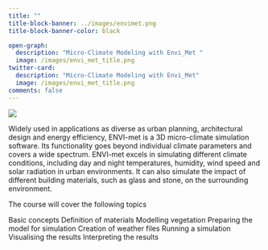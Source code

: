 ```yaml
---
title: ""
title-block-banner: ../images/envimet.png
title-block-banner-color: black

open-graph:
  description: "Micro-Climate Modeling with Envi_Met "
  image: /images/envi_met_title.png
twitter-card:
  description: "Micro-Climate Modeling with Envi_Met"
  image: /images/envi_met_title.png
comments: false
---
```


![](images/envimet.png)

Widely used in applications as diverse as urban planning, architectural design and energy efficiency, ENVI-met is a 3D micro-climate simulation software. Its functionality goes beyond individual climate parameters and covers a wide spectrum. ENVI-met excels in simulating different climate conditions, including day and night temperatures, humidity, wind speed and solar radiation in urban environments. It can also simulate the impact of different building materials, such as glass and stone, on the surrounding environment.

The course will cover the following topics

Basic concepts Definition of materials Modelling vegetation Preparing the model for simulation Creation of weather files Running a simulation Visualising the results Interpreting the results

